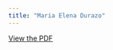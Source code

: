 ```yaml
---
title: "Maria Elena Durazo"
---
```


[View the PDF](../files/pdfs/role_profiles/district_26profile.pdf)